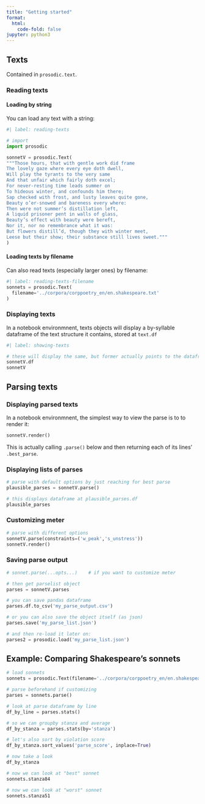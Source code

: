 ```yaml
---
title: "Getting started"
format:
  html:
    code-fold: false
jupyter: python3
---
```


## Texts

Contained in `prosodic.text`.

### Reading texts

#### Loading by string

You can load any text with a string:

```python
#| label: reading-texts

# import
import prosodic

sonnetV = prosodic.Text(
"""Those hours, that with gentle work did frame
The lovely gaze where every eye doth dwell,
Will play the tyrants to the very same
And that unfair which fairly doth excel;
For never-resting time leads summer on
To hideous winter, and confounds him there;
Sap checked with frost, and lusty leaves quite gone,
Beauty o’er-snowed and bareness every where:
Then were not summer’s distillation left,
A liquid prisoner pent in walls of glass,
Beauty’s effect with beauty were bereft,
Nor it, nor no remembrance what it was:
But flowers distill’d, though they with winter meet,
Leese but their show; their substance still lives sweet."""
)
```


#### Loading texts by filename

Can also read texts (especially larger ones) by filename:

```python
#| label: reading-texts-filename
sonnets = prosodic.Text(
  filename='../corpora/corppoetry_en/en.shakespeare.txt'
)
```

### Displaying texts

In a notebook environmnent, texts objects will display a by-syllable dataframe of the text structure it contains, stored at `text.df`

```python
#| label: showing-texts

# these will display the same, but former actually points to the dataframe
sonnetV.df          
sonnetV
```



## Parsing texts

### Displaying parsed texts

In a notebook environmnent, the simplest way to view the parse is to to render it:

```python
sonnetV.render()
```

This is actually calling `.parse()` below and then returning each of its lines' `.best_parse`.

### Displaying lists of parses

```python
# parse with default options by just reaching for best parse
plausible_parses = sonnetV.parse()

# this displays dataframe at plausible_parses.df
plausible_parses
```

### Customizing meter

```python
# parse with different options
sonnetV.parse(constraints=('w_peak','s_unstress'))
sonnetV.render()
```

### Saving parse output

```python
# sonnet.parse(...opts...)    # if you want to customize meter

# then get parselist object
parses = sonnetV.parses

# you can save pandas dataframe
parses.df.to_csv('my_parse_output.csv')

# or you can also save the object itself (as json)
parses.save('my_parse_list.json')

# and then re-load it later on:
parses2 = prosodic.load('my_parse_list.json')
```

## Example: Comparing Shakespeare's sonnets

```python
# load sonnets
sonnets = prosodic.Text(filename='../corpora/corppoetry_en/en.shakespeare.txt')

# parse beforehand if customizing
parses = sonnets.parse()

# look at parse dataframe by line
df_by_line = parses.stats()
```



```python
# so we can groupby stanza and average
df_by_stanza = parses.stats(by='stanza')

# let's also sort by violation score
df_by_stanza.sort_values('parse_score', inplace=True)

# now take a look
df_by_stanza
```


```python
# now we can look at "best" sonnet
sonnets.stanza84
```



```python
# now we can look at "worst" sonnet
sonnets.stanza51
```